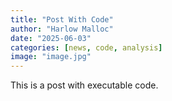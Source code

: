 ```yaml
---
title: "Post With Code"
author: "Harlow Malloc"
date: "2025-06-03"
categories: [news, code, analysis]
image: "image.jpg"
---
```


This is a post with executable code.
